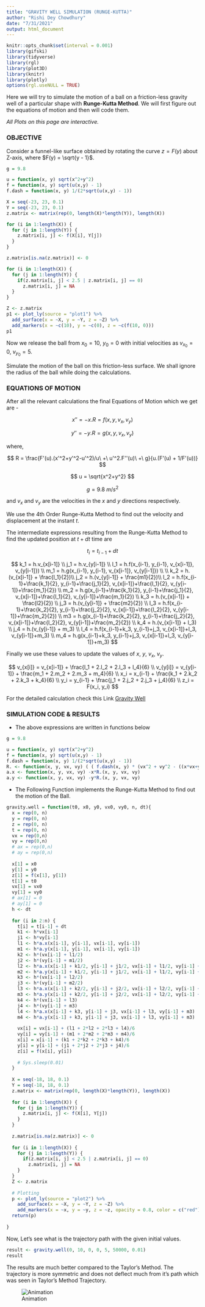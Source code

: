 ---
title: "GRAVITY WELL SIMULATION (RUNGE-KUTTA)"
author: "Rishi Dey Chowdhury"
date: "7/31/2021"
output: html_document
---

```{r setup, include=FALSE}
knitr::opts_chunk$set(interval = 0.001)
library(gifski)
library(tidyverse)
library(rgl)
library(plot3D)
library(knitr)
library(plotly)
options(rgl.useNULL = TRUE)
```

Here we will try to simulate the motion of a ball on a friction-less gravity well of a particular shape with **Runge-Kutta Method**. We will first figure out the equations of motion and then will code them.

*All Plots on this page are interactive.*

### OBJECTIVE

Consider a funnel-like surface obtained by rotating the curve $z = F(y)$ about Z-axis, where $F(y) = \sqrt{y - 1}$.

```{r funnel_plot, echo=FALSE, warning=FALSE}
g = 9.8

u = function(x, y) sqrt(x^2+y^2)
f = function(x, y) sqrt(u(x,y) - 1)
f.dash = function(x, y) 1/(2*sqrt(u(x,y) - 1))

X = seq(-23, 23, 0.1)
Y = seq(-23, 23, 0.1)
z.matrix <- matrix(rep(0, length(X)*length(Y)), length(X))

for (i in 1:length(X)) {
  for (j in 1:length(Y)) {
    z.matrix[i, j] <- f(X[i], Y[j])
  }
}

z.matrix[is.na(z.matrix)] <- 0

for (i in 1:length(X)) {
  for (j in 1:length(Y)) {
    if(z.matrix[i, j] < 2.5 | z.matrix[i, j] == 0)
      z.matrix[i, j] = NA
  }
}

Z <- z.matrix
p1 <- plot_ly(source = "plot1") %>%
  add_surface(x = ~X, y = ~Y, z = ~Z) %>%
  add_markers(x = ~c(10), y = ~c(0), z = ~c(f(10, 0)))
p1
```

Now we release the ball from $x_0 = 10$, $y_0=0$ with initial velocities as $v_{x_0} = 0$, $v_{y_0} = 5$.

Simulate the motion of the ball on this friction-less surface. We shall ignore the radius of the ball while doing the calculations.

### EQUATIONS OF MOTION

After all the relevant calculations the final Equations of Motion which we get are -

$$
x'' = -x.R = f(x,y,v_x,v_y)
$$

$$
y'' = -y.R = g(x,y,v_x,v_y)
$$

where,

$$
R = \frac{F'(u).(x'^2+y'^2-u'^2)/u\ +\ u'^2.F''(u)\ +\ g}{u.(F'(u) + 1/F'(u))}
$$

$$
u = \sqrt{x^2+y^2}
$$

$$
g = 9.8\ m/s^2
$$

and $v_x$ and $v_y$ are the velocities in the $x$ and $y$ directions respectively.

We use the 4th Order Runge-Kutta Method to find out the velocity and displacement at the instant $t$.

The intermediate expressions resulting from the Runge-Kutta Method to find the updated position at $t+dt$ time are

$$
t_i = t_{i-1} + dt
$$

$$
k_1 = h.v_{x[i-1]} \\
j_1 = h.v_{y[i-1]} \\
l_1 = h.f(x_{i-1}, y_{i-1}, v_{x[i-1]}, v_{y[i-1]}) \\
m_1 = h.g(x_{i-1}, y_{i-1}, v_{x[i-1]}, v_{y[i-1]}) \\ \\
k_2 = h.(v_{x[i-1]} + \frac{l_1}{2})\\
j_2 = h.(v_{y[i-1]} + \frac{m1}{2})\\
l_2 = h.f(x_{i-1}+\frac{k_1}{2}, y_{i-1}+\frac{j_1}{2}, v_{x[i-1]}+\frac{l_1}{2}, v_{y[i-1]}+\frac{m_1}{2}) \\
m_2 = h.g(x_{i-1}+\frac{k_1}{2}, y_{i-1}+\frac{j_1}{2}, v_{x[i-1]}+\frac{l_1}{2}, v_{y[i-1]}+\frac{m_1}{2}) \\
k_3 = h.(v_{x[i-1]} + \frac{l2}{2}) \\
j_3 = h.(v_{y[i-1]} + \frac{m2}{2}) \\
l_3 = h.f(x_{i-1}+\frac{k_2}{2}, y_{i-1}+\frac{j_2}{2}, v_{x[i-1]}+\frac{l_2}{2}, v_{y[i-1]}+\frac{m_2}{2}) \\
m3 = h.g(x_{i-1}+\frac{k_2}{2}, y_{i-1}+\frac{j_2}{2}, v_{x[i-1]}+\frac{l_2}{2}, v_{y[i-1]}+\frac{m_2}{2}) \\
k_4 = h.(v_{x[i-1]} + l_3) \\
j_4 = h.(v_{y[i-1]} + m_3) \\
l_4 = h.f(x_{i-1}+k_3, y_{i-1}+j_3, v_{x[i-1]}+l_3, v_{y[i-1]}+m_3) \\
m_4 = h.g(x_{i-1}+k_3, y_{i-1}+j_3, v_{x[i-1]}+l_3, v_{y[i-1]}+m_3)
$$

Finally we use these values to update the values of $x,\ y,\ v_x,\ v_y$.

$$
v_{x[i]} = v_{x[i-1]} + \frac{l_1 + 2.l_2 + 2.l_3 + l_4}{6} \\
v_{y[i]} = v_{y[i-1]} + \frac{m_1 + 2.m_2 + 2.m_3 + m_4}{6} \\
x_i = x_{i-1} + \frac{k_1 + 2.k_2 + 2.k_3 + k_4}{6} \\
y_i = y_{i-1} + \frac{j_1 + 2.j_2 + 2.j_3 + j_4}{6} \\
z_i = F(x_i, y_i) 
$$

For the detailed calculation check this Link [Gravity Well](https://arnabc74.github.io/numana2021/diff1.html#gw)

### SIMULATION CODE & RESULTS

-   The above expressions are written in functions below

```{r}
g = 9.8

u = function(x, y) sqrt(x^2+y^2)
f = function(x, y) sqrt(u(x,y) - 1)
f.dash = function(x, y) 1/(2*sqrt(u(x,y) - 1))
R. <- function(x, y, vx, vy) ( ( f.dash(x, y) * (vx^2 + vy^2 - ((x*vx+y*vy)/u(x,y))^2 ) / u(x,y) ) + (((x*vx+y*vy)/u(x,y))^2)*(-1/(4*(u(x,y)-1)^1.5)) + g)/((u(x,y))*(f.dash(x, y) + (1/f.dash(x, y))))
a.x <- function(x, y, vx, vy) -x*R.(x, y, vx, vy)
a.y <- function(x, y, vx, vy) -y*R.(x, y, vx, vy)
```

-   The Following Function implements the Runge-Kutta Method to find out the motion of the Ball.

```{r gwell_function}
gravity.well = function(t0, x0, y0, vx0, vy0, n, dt){
  x = rep(0, n)
  y = rep(0, n)
  z = rep(0, n)
  t = rep(0, n)
  vx = rep(0,n)
  vy = rep(0,n)
  # ax = rep(0,n)
  # ay = rep(0,n)
  
  x[1] = x0
  y[1] = y0
  z[1] = f(x[1], y[1])
  t[1] = t0
  vx[1] = vx0
  vy[1] = vy0
  # ax[1] = 0
  # ay[1] = 0
  h <- dt
  
  for (i in 2:n) {
    t[i] = t[i-1] + dt
    k1 <- h*vx[i-1]
    j1 <- h*vy[i-1]
    l1 <- h*a.x(x[i-1], y[i-1], vx[i-1], vy[i-1])
    m1 <- h*a.y(x[i-1], y[i-1], vx[i-1], vy[i-1])
    k2 <- h*(vx[i-1] + l1/2)
    j2 <- h*(vy[i-1] + m1/2)
    l2 <- h*a.x(x[i-1] + k1/2, y[i-1] + j1/2, vx[i-1] + l1/2, vy[i-1] + m1/2)
    m2 <- h*a.y(x[i-1] + k1/2, y[i-1] + j1/2, vx[i-1] + l1/2, vy[i-1] + m1/2)
    k3 <- h*(vx[i-1] + l2/2)
    j3 <- h*(vy[i-1] + m2/2)
    l3 <- h*a.x(x[i-1] + k2/2, y[i-1] + j2/2, vx[i-1] + l2/2, vy[i-1] + m2/2)
    m3 <- h*a.y(x[i-1] + k2/2, y[i-1] + j2/2, vx[i-1] + l2/2, vy[i-1] + m2/2)
    k4 <- h*(vx[i-1] + l3)
    j4 <- h*(vy[i-1] + m3)
    l4 <- h*a.x(x[i-1] + k3, y[i-1] + j3, vx[i-1] + l3, vy[i-1] + m3)
    m4 <- h*a.y(x[i-1] + k3, y[i-1] + j3, vx[i-1] + l3, vy[i-1] + m3)
    
    vx[i] = vx[i-1] + (l1 + 2*l2 + 2*l3 + l4)/6 
    vy[i] = vy[i-1] + (m1 + 2*m2 + 2*m3 + m4)/6
    x[i] = x[i-1] + (k1 + 2*k2 + 2*k3 + k4)/6
    y[i] = y[i-1] + (j1 + 2*j2 + 2*j3 + j4)/6
    z[i] = f(x[i], y[i])
    
    # Sys.sleep(0.01)
  }
  
  X = seq(-18, 18, 0.1)
  Y = seq(-18, 18, 0.1)
  z.matrix <- matrix(rep(0, length(X)*length(Y)), length(X))
  
  for (i in 1:length(X)) {
    for (j in 1:length(Y)) {
      z.matrix[i, j] <- f(X[i], Y[j])
    }
  }
  
  z.matrix[is.na(z.matrix)] <- 0
  
  for (i in 1:length(X)) {
    for (j in 1:length(Y)) {
      if(z.matrix[i, j] < 2.5 | z.matrix[i, j] == 0)
        z.matrix[i, j] = NA
    }
  }
  Z <- z.matrix
  
  # Plotting
  p <- plot_ly(source = "plot2") %>%
    add_surface(x = ~X, y = ~Y, z = ~Z) %>%
    add_markers(x = ~x, y = ~y, z = ~z, opacity = 0.8, color = c("red"), size = 0.5)
  return(p)
  
}
```

Now, Let's see what is the trajectory path with the given initial values.

```{r run_gwell, warning=FALSE, message=FALSE}
result <- gravity.well(0, 10, 0, 0, 5, 50000, 0.01)
result
```

The results are much better compared to the Taylor's Method. The trajectory is more symmetric and does not deflect much from it's path which was seen in Taylor's Method Trajectory.

![Animation](animate_gwell.gif)
